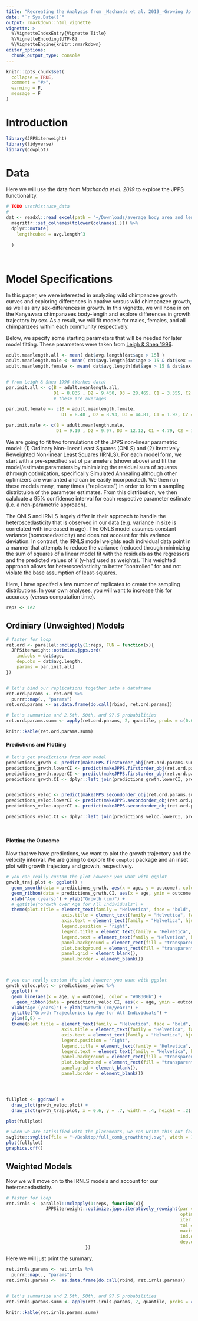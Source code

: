 ```yaml
---
title: "Recreating the Analysis from _Machanda et al. 2019_-Growing Up Chimpanzee"
date: "`r Sys.Date()`"
output: rmarkdown::html_vignette
vignette: >
  %\VignetteIndexEntry{Vignette Title}
  %\VignetteEncoding{UTF-8}
  %\VignetteEngine{knitr::rmarkdown}
editor_options: 
  chunk_output_type: console
---
```


```r
knitr::opts_chunk$set(
  collapse = TRUE,
  comment = "#>",
  warning = F,
  message = F
)
```


# Introduction
```r
library(JPPSiterweight)
library(tidyverse)
library(cowplot)
```


# Data 
Here we will use the data from _Machanda et al. 2019_ to explore the JPPS functionality. 

```r

# TODO usethis::use_data 
# 
dat <- readxl::read_excel(path = "~/Downloads/average body area and length_kanyawara 2012.xlsx", sheet = 1) %>% 
  magrittr::set_colnames(tolower(colnames(.))) %>% 
  dplyr::mutate(
    lengthcubed = avg.length^3
    
  )




```

# Model Specifications

In this paper, we were interested in analyzing wild chimpanzee growth curves and exploring differences in cpative versus wild chimpanzee growth, as well as any sex-differences in growth. In this vignette, we will hone in on the Kanyawara chimpanzees body-length and explore differences in growth trajectory by sex. As a result, we will fit models for males, females, and all chimpanzees within each community respectively. 
   
   
Below, we specify some starting parameters that will be needed for later model fitting. These parameters were taken from [Leigh & Shea 1996](https://www.ncbi.nlm.nih.gov/pubmed/8928723).

```r

adult.meanlength.all <- mean( dat$avg.length[dat$age > 15] )
adult.meanlength.male <- mean( dat$avg.length[dat$age > 15 & dat$sex == "M"] )
adult.meanlength.female <- mean( dat$avg.length[dat$age > 15 & dat$sex == "F"] )


# from Leigh & Shea 1996 (Yerkes data)
par.init.all <- c(B = adult.meanlength.all,
                  D1 = 8.835 , D2 = 9.450, D3 = 28.465, C1 = 3.355, C2 = 12.990, C3 = 1.005) 
                  # these are averages

par.init.female <- c(B = adult.meanlength.female, 
                     D1 = 8.48 , D2 = 8.93, D3 = 44.81, C1 = 1.92, C2 = 6.95, C3 = 0.79)

par.init.male <- c(B = adult.meanlength.male,
                   D1 = 9.19 , D2 = 9.97, D3 = 12.12, C1 = 4.79, C2 = 19.03, C3 = 1.22)


```

We are going to fit two formulations of the JPPS non-linear parametric model: (1) Ordinary Non-linear Least Squares (ONLS) and (2) Iteratively Reweighted Non-linear Least Squares (IRNLS). For each model form, we start with a pre-specified set of parameters (shown above) and fit the model/estimate parameters by minimizing the residual sum of squares (through optimization, specifically Simulated Annealing although other optimizers are warranted and can be easily incorporated). We then run these models many, many times ("replicates") in order to form a sampling distribtuion of the parameter estimates. From this distribution, we then calulcate a 95% confidence interval for each respective parameter estimate (i.e. a non-parametric approach).  
  
The ONLS and IRNLS largely differ in their approach to handle the heteroscedasticity that is observed in our data (e.g. variance in size is correlated with increased in age). The ONLS model assumes constant variance (homoscedasticity) and does not account for this variance deviation. In contrast, the IRNLS model weights each individual data point in a manner that attempts to reduce the variance (reduced through minimizing the sum of squares of a linear model fit with the residuals as the regressors and the predicted values of Y (y-hat) used as weights). This weighted approach allows for heteroscedasticity to better "controlled" for and not violate the base assumption of least-squares.  

  
Here, I have specifed a few number of replicates to create the sampling distributions. In your own analyses, you will want to increase this for accuracy (versus computation time).  

```r
reps <- 1e2
```

## Ordiniary (Unweighted) Models

```r

# faster for loop
ret.ord <- parallel::mclapply(1:reps, FUN = function(x){ 
  JPPSiterweight::optimize.jpps.ord(
    ind.obs = dat$age,
    dep.obs = dat$avg.length,
    params = par.init.all)
})


# let's bind our replications together into a dataframe
ret.ord.params <- ret.ord %>% 
  purrr::map(., "params") 
ret.ord.params <- as.data.frame(do.call(rbind, ret.ord.params))

# let's summarize and 2.5th, 50th, and 97.5 probabilities
ret.ord.params.summ <- apply(ret.ord.params, 2, quantile, probs = c(0.025, 0.5, 0.975))

knitr::kable(ret.ord.params.summ)

```


#### Predictions and Plotting
```r
# let's get predictions from our model
predictions_grwth <- predict(makeJPPS.firstorder_obj(ret.ord.params.summ[2,]), x = seq(0.01, 50, by = 0.01)) # make fine scale for geom_line so it does not have disjointed connections
predictions_grwth.lowerCI <- predict(makeJPPS.firstorder_obj(ret.ord.params.summ[1,]), x = seq(0.01, 50, by = 0.01)) # make fine scale for geom_line so it does not have disjointed connections
predictions_grwth.upperCI <- predict(makeJPPS.firstorder_obj(ret.ord.params.summ[3,]), x = seq(0.01, 50, by = 0.01)) # make fine scale for geom_line so it does not have disjointed connections
predictions_grwth.CI <- dplyr::left_join(predictions_grwth.lowerCI, predictions_grwth.upperCI, by = "age")


predictions_veloc <- predict(makeJPPS.secondorder_obj(ret.ord.params.summ[2,]), x = seq(0.01, 50, by = 0.01)) # if you set velocity to 0 it will be INF because JPPS forces the model to go through 0
predictions_veloc.lowerCI <- predict(makeJPPS.secondorder_obj(ret.ord.params.summ[1,]), x = seq(0.01, 50, by = 0.01)) # if you set velocity to 0 it will be INF because JPPS forces the model to go through 0
predictions_veloc.upperCI <- predict(makeJPPS.secondorder_obj(ret.ord.params.summ[3,]), x = seq(0.01, 50, by = 0.01)) # if you set velocity to 0 it will be INF because JPPS forces the model to go through 0

predictions_veloc.CI <- dplyr::left_join(predictions_veloc.lowerCI, predictions_veloc.upperCI, by = "age")




```

#### Plotting the Outcome
Now that we have predictions, we want to plot the growth trajectory and the velocity interval. We are going to explore the `cowplot` package and an inset plot with growth trajectory and growth, respectively. 

```r

# you can really custom the plot however you want with ggplot
grwth_traj.plot <- ggplot() +
  geom_smooth(data = predictions_grwth, aes(x = age, y = outcome), color = "#08306b") +
  geom_ribbon(data = predictions_grwth.CI, aes(x = age, ymin = outcome.y, ymax = outcome.x), color = NA, fill = "#c6dbef", alpha = 0.4) +
  xlab("Age (years)") + ylab("Growth (cm)") + 
  # ggtitle("Growth over Age for All Individuals") +
  theme(plot.title = element_text(family = "Helvetica", face = "bold", hjust = 0.5, size = 10), 
                     axis.title = element_text(family = "Helvetica", face = "bold", hjust = 0.5, size = 8), 
                     axis.text = element_text(family = "Helvetica", hjust = 0.5, size = 7), 
                     legend.position = "right",
                     legend.title = element_text(family = "Helvetica", face = "bold", vjust = 0.85, size = 8),
                     legend.text = element_text(family = "Helvetica", hjust = 0.5, vjust = 0.5, angle = 90, size = 7),
                     panel.background = element_rect(fill = "transparent"),
                     plot.background = element_rect(fill = "transparent"),
                     panel.grid = element_blank(),
                     panel.border = element_blank())



# you can really custom the plot however you want with ggplot
grwth_veloc.plot <- predictions_veloc %>% 
  ggplot() +
  geom_line(aes(x = age, y = outcome), color = "#08306b") + 
    geom_ribbon(data = predictions_veloc.CI, aes(x = age, ymin = outcome.x, ymax = outcome.y), color = NA, fill = "#c6dbef", alpha = 0.4) +
  xlab("Age (years)") + ylab("Growth (cm/year)") + 
  ggtitle("Growth Trajectories by Age for All Individuals") +
  ylim(0,8) +
  theme(plot.title = element_text(family = "Helvetica", face = "bold", hjust = 0.5, size = 14), 
                     axis.title = element_text(family = "Helvetica", face = "bold", hjust = 0.5, size = 12), 
                     axis.text = element_text(family = "Helvetica", hjust = 0.5, size = 11), 
                     legend.position = "right",
                     legend.title = element_text(family = "Helvetica", face = "bold", vjust = 0.85, size = 12),
                     legend.text = element_text(family = "Helvetica", hjust = 0.5, vjust = 0.5, angle = 90, size = 10),
                     panel.background = element_rect(fill = "transparent"),
                     plot.background = element_rect(fill = "transparent"),
                     panel.grid = element_blank(),
                     panel.border = element_blank())




fullplot <- ggdraw() +
  draw_plot(grwth_veloc.plot) +
  draw_plot(grwth_traj.plot, x = 0.6, y = .7, width = .4, height = .2) 

plot(fullplot)

# when we are satisified with the placements, we can write this out for publication
svglite::svglite(file = "~/Desktop/full_comb_growthtraj.svg", width = 11, height = 8)
plot(fullplot)
graphics.off()


```







## Weighted Models 

Now we will move on to the IRNLS models and account for our heteroscedasticity. 

```r


# faster for loop
ret.irnls <- parallel::mclapply(1:reps, function(x){
               JPPSiterweight::optimize.jpps.iteratively_reweight(par = par.init.all,
                                                                  optim.method = "SANN",
                                                                  iter.method = "Nelder",
                                                                  tol = 1e-9, # tolerance
                                                                  maxit = 500, # number of iterative weight steps to perform
                                                                  ind.obs = dat$age,
                                                                  dep.obs = dat$avg.length)
                              })


```


Here we will just print the summary. 

```r
ret.irnls.params <- ret.irnls %>% 
  purrr::map(., "params")
ret.irnls.params <-  as.data.frame(do.call(rbind, ret.irnls.params))


# let's summarize and 2.5th, 50th, and 97.5 probabilities
ret.irnls.params.summ <- apply(ret.irnls.params, 2, quantile, probs = c(0.025, 0.5, 0.975))

knitr::kable(ret.irnls.params.summ)

```

